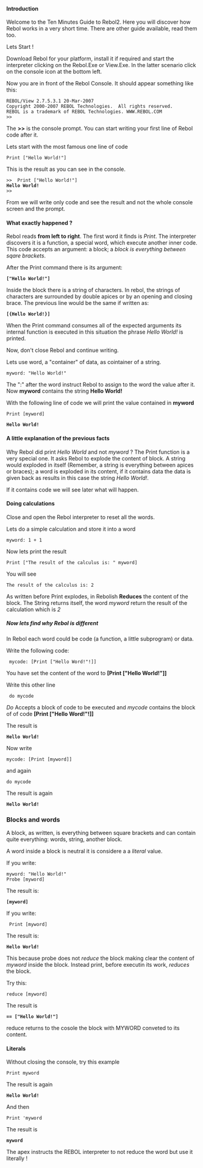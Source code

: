 ==== Introduction ====

Welcome to the Ten Minutes Guide to Rebol2.
Here you will discover how Rebol works in a very short time. There are other guide available, read them too.

Lets Start !

Download Rebol for your platform, install it if required and start the interpreter clicking on the Rebol.Exe or View.Exe. In the latter scenario click on the console icon at the bottom left.

Now you are in front of the Rebol Console. It should appear something like this:

 REBOL/View 2.7.5.3.1 20-Mar-2007
 Copyright 2000-2007 REBOL Technologies.  All rights reserved.
 REBOL is a trademark of REBOL Technologies. WWW.REBOL.COM
 &gt;&gt;

The '''&gt;&gt;''' is the console prompt. You can start writing your first line of Rebol code after it.

Lets start with the most famous one line of code

 Print [&quot;Hello World!&quot;]

This is the result as you can see in the console.

 &gt;&gt;  Print [&quot;Hello World!&quot;]
 '''Hello World!'''
 &gt;&gt;

From we will write only code and see the result and not the whole console screen and the prompt.

==== What exactly happened ?====

Rebol reads '''from left to right'''. The first word it finds is ''Print''. The interpreter discovers it is a function, a special word, which execute another inner code. This code accepts an argument: a block; a ''block is everything between sqare brackets''.

After the Print command there is its argument: 

 '''[&quot;Hello World!&quot;]''' 

Inside the block there is a string of characters. In rebol, the strings of characters are surrounded by double apices or by an opening and closing brace. The previous line would be the same if written as:

 '''[{Hello World!}]'''

When the Print command consumes all of the expected arguments its internal function is executed in this situation the phrase ''Hello World!'' is printed.

Now, don't close Rebol and continue writing.

Lets use word, a &quot;container&quot; of data, as cointainer of a string.

 myword: &quot;Hello World!&quot;

The &quot;:&quot; after the word instruct Rebol to assign to the word the value after it. Now '''myword''' contains the string '''Hello World!'''

With the following line of code we will print the value contained in '''myword'''

 Print [myword]

 '''Hello World!'''

====A little explanation of the previous facts====

Why Rebol did print ''Hello World'' and not ''myword'' ?
The Print function is a very special one. It asks Rebol to explode the content of block. A string would exploded in itself (Remember, a string is everything between apices or braces); a word is exploded in its content, if it contains data the data is given back as results in this case the string ''Hello World!''. 

If it contains code we will see later what will happen.

====Doing calculations====

Close and open the Rebol interpreter to reset all the words.

Lets do a simple calculation and store it into a word

 myword: 1 + 1

Now lets print the result

 Print [&quot;The result of the calculus is: &quot; myword]

You will see 

 The result of the calculus is: 2

As written before Print explodes, in Rebolish '''Reduces''' the content of the block. The String returns itself, the word ''myword'' return the result of the calculation which is ''2''

===== Now lets find why Rebol is different =====

In Rebol each word could be code (a function, a little subprogram) or data.

Write the following code:

  mycode: [Print [&quot;Hello Word!&quot;!]]

You have set the content of the word to '''[Print [&quot;Hello World!&quot;]]'''

Write this other line

  do mycode

''Do'' Accepts a block of code to be executed and ''mycode'' contains the block of of code '''[Print [&quot;Hello Word!&quot;!]]'''

The result is

 '''Hello World!'''

Now write

 mycode: [Print [myword]]

and again

 do mycode

The result is again

 '''Hello World!'''

===Blocks and words===

A block, as written, is everything between square brackets and can contain quite everything: words, string, another block.

A word inside a block is neutral it is considere a a ''literal'' value.

If you write:

 myword: &quot;Hello World!&quot;
 Probe [myword]

The result is:

 '''[myword]'''

If you write:

  Print [myword]

The result is:

 '''Hello World!'''

This because probe does not ''reduce'' the block making clear the content of ''myword'' inside the block. Instead print, before executin its work, ''reduces'' the block.

Try this:

 reduce [myword]

The result is

 '''== [&quot;Hello World!&quot;]'''

reduce returns to the cosole the block with MYWORD conveted to its content.

====Literals====

Without closing the console, try this example

 Print myword

The result is again

 '''Hello World!'''

And then

 Print 'myword

The result is 

 '''myword'''

The apex instructs the REBOL interpreter to not reduce the word but use it literally !